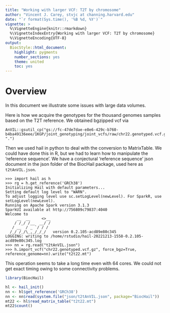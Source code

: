 ```yaml
---
title: "Working with larger VCF: T2T by chromosome"
author: "Vincent J. Carey, stvjc at channing.harvard.edu"
date: "`r format(Sys.time(), '%B %d, %Y')`"
vignette: >
  %\VignetteEngine{knitr::rmarkdown}
  %\VignetteIndexEntry{Working with larger VCF: T2T by chromosome}
  %\VignetteEncoding{UTF-8}
output:
  BiocStyle::html_document:
    highlight: pygments
    number_sections: yes
    theme: united
    toc: yes
---
```


# Overview

In this document we illustrate some issues with
large data volumes.

Here is how we acquire the genotypes for the thousand
genomes samples based on the T2T reference.  We obtained
bgzipped vcf via
```
AnVIL::gsutil_cp("gs://fc-47de7dae-e8e6-429c-b760-b4ba49136eee/1KGP/joint_genotyping/joint_vcfs/raw/chr22.genotyped.vcf.gz", ".")
```
Then we used hail in python to deal with the conversion to MatrixTable.
We could have done this in R, but we had to learn how to manipulate
the 'reference sequence'.  We have a conjectural 'reference sequence'
json document in the json folder of the BiocHail package, used here
as `t2tAnVIL.json`.
```
>>> import hail as h
>>> rg = h.get_reference('GRCh38')
Initializing Hail with default parameters...
Setting default log level to "WARN".
To adjust logging level use sc.setLogLevel(newLevel). For SparkR, use setLogLevel(newLevel).
Running on Apache Spark version 3.1.3
SparkUI available at http://756809c79837:4040
Welcome to
     __  __     <>__
    / /_/ /__  __/ /
   / __  / _ `/ / /
  /_/ /_/\_,_/_/_/   version 0.2.105-acd89e80c345
LOGGING: writing to /home/rstudio/hail-20221213-1558-0.2.105-acd89e80c345.log
>>> nn = rg.read("t2tAnVIL.json")
>>> h.import_vcf("chr22.genotyped.vcf.gz", force_bgz=True, reference_genome=nn).write("t2t22.mt")
```
This operation seems to take a long time even with 64 cores.  We
could not get exact timing owing to some connectivity problems.

```r
library(BiocHail)
```
```r
hl <- hail_init()
nn <- hl$get_reference('GRCh38')
nn <- nn$read(system.file("json/t2tAnVIL.json", package="BiocHail"))
mt22 <- hl$read_matrix_table("t2t22.mt")
mt22$count()
```
